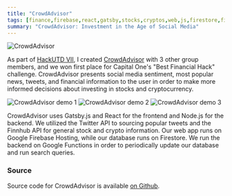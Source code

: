 ```yaml
---
title: "CrowdAdvisor"
tags: [finance,firebase,react,gatsby,stocks,cryptos,web,js,firestore,firebase]
summary: "CrowdAdvisor: Investment in the Age of Social Media"
---
```


![CrowdAdvisor](/images/crowd-advisor/static.png)

As part of [HackUTD VII](https://hackutd-viii.devpost.com/), I created [CrowdAdvisor](https://financial-analyzer.web.app/) with 3 other group members, and we won first place for Capital One's "Best Financial Hack" challenge. CrowdAdvisor presents social media sentiment, most popular news, tweets, and financial information to the user in order to make more informed decisions about investing in stocks and cryptocurrency.

![CrowdAdvisor demo 1](/images/crowd-advisor/demo1.png)
![CrowdAdvisor demo 2](/images/crowd-advisor/demo2.png)
![CrowdAdvisor demo 3](/images/crowd-advisor/demo3.png)

CrowdAdvisor uses Gatsby.js and React for the frontend and Node.js for the backend. We utilized the Twitter API to sourcing popular tweets and the Finnhub API for general stock and crypto information. Our web app runs on Google Firebase Hosting, while our database runs on Firestore. We run the backend on Google Functions in order to periodically update our database and run search queries.

### Source
Source code for CrowdAdvisor is available [on Github](https://github.com/realprogrammer5000/crowd-advisor).
